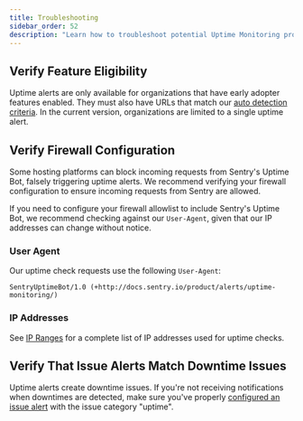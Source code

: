 ```yaml
---
title: Troubleshooting
sidebar_order: 52
description: "Learn how to troubleshoot potential Uptime Monitoring problems."
---
```


<Include name="feature-stage-alpha-uptime.mdx" />

## Verify Feature Eligibility

Uptime alerts are only available for organizations that have early adopter features enabled. They must also have URLs that match our [auto detection criteria](/product/alerts/uptime-monitoring/automatic-detection/#how-it-works). In the current version, organizations are limited to a single uptime alert.

## Verify Firewall Configuration

Some hosting platforms can block incoming requests from Sentry's Uptime Bot, falsely triggering uptime alerts. We recommend verifying your firewall configuration to ensure incoming requests from Sentry are allowed.

If you need to configure your firewall allowlist to include Sentry's Uptime Bot, we recommend checking against our `User-Agent`, given that our IP addresses can change without notice.

### User Agent

Our uptime check requests use the following `User-Agent`:

```
SentryUptimeBot/1.0 (+http://docs.sentry.io/product/alerts/uptime-monitoring/)
```

### IP Addresses

See [IP Ranges](/security-legal-pii/security/ip-ranges/#uptime-monitoring) for a complete list of IP addresses used for uptime checks.

## Verify That Issue Alerts Match Downtime Issues

Uptime alerts create downtime issues. If you're not receiving notifications when downtimes are detected, make sure you've properly [configured an issue alert](/product/alerts/create-alerts/issue-alert-config/) with the issue category "uptime".
